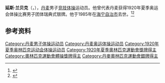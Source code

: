 {{NoteTA|G1=Sports}}
'''延斯·兰贝克'''（{{lang-da|Jens Lambæk}}，{{bd|1899年|10月16日|1985年|10月21日}}），[[丹麦|丹麦]]男子[[竞技体操|竞技体操]]运动员。他曾代表丹麦获得1920年夏季奥运会体操比赛男子团体瑞典式银牌。他于1985年在[[海宁自治市|海宁自治市]]去世。<ref>{{Cite web|title=Team All-Around, Swedish System, Men|url=http://www.olympedia.org/results/70061|accessdate=2021-03-29|work=Olympedia|archive-date=2021-04-19|archive-url=https://web.archive.org/web/20210419051644/https://www.olympedia.org/results/70061|dead-url=no}}</ref><ref>{{cite web|url=https://www.olympedia.org/athletes/29664|title=Jens Lambæk|work=Olympedia|accessdate=2021-03-30|archive-date=2021-07-09|archive-url=https://web.archive.org/web/20210709182028/https://www.olympedia.org/athletes/29664|dead-url=no}}</ref>

== 参考资料 ==
{{reflist}}

{{Authority control}}
{{DEFAULTSORT:Lambæk, Jens}}
[[Category:丹麦男子体操运动员|Category:丹麦男子体操运动员]]
[[Category:丹麦奥运体操运动员|Category:丹麦奥运体操运动员]]
[[Category:1920年夏季奥林匹克运动会体操运动员|Category:1920年夏季奥林匹克运动会体操运动员]]
[[Category:1920年夏季奧林匹克運動會獎牌得主|Category:1920年夏季奧林匹克運動會獎牌得主]]
[[Category:奧林匹克運動會體操獎牌得主|Category:奧林匹克運動會體操獎牌得主]]
[[Category:丹麥奧林匹克運動會銀牌得主|Category:丹麥奧林匹克運動會銀牌得主]]